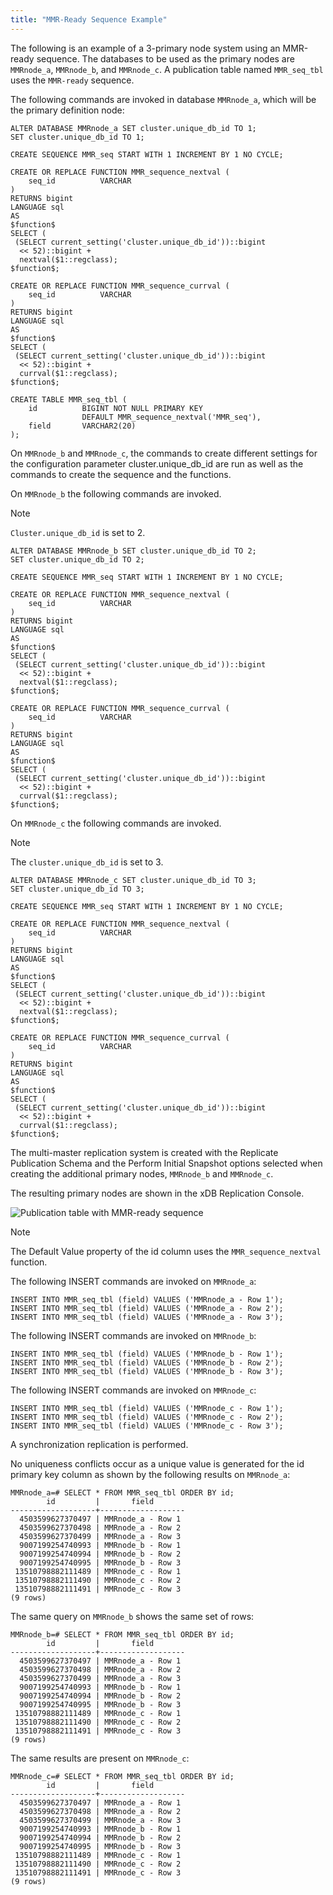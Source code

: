 ```yaml
---
title: "MMR-Ready Sequence Example"
---
```


<div id="mmr_ready_example" class="registered_link"></div>


The following is an example of a 3-primary node system using an MMR-ready sequence. The databases to be used as the primary nodes are `MMRnode_a`, `MMRnode_b`, and `MMRnode_c`. A publication table named `MMR_seq_tbl` uses the `MMR-ready` sequence.

The following commands are invoked in database `MMRnode_a`, which will be the primary definition node:

``` text
ALTER DATABASE MMRnode_a SET cluster.unique_db_id TO 1;
SET cluster.unique_db_id TO 1;

CREATE SEQUENCE MMR_seq START WITH 1 INCREMENT BY 1 NO CYCLE;

CREATE OR REPLACE FUNCTION MMR_sequence_nextval (
    seq_id          VARCHAR
)
RETURNS bigint
LANGUAGE sql
AS
$function$
SELECT (
 (SELECT current_setting('cluster.unique_db_id'))::bigint
  << 52)::bigint +
  nextval($1::regclass);
$function$;

CREATE OR REPLACE FUNCTION MMR_sequence_currval (
    seq_id          VARCHAR
)
RETURNS bigint
LANGUAGE sql
AS
$function$
SELECT (
 (SELECT current_setting('cluster.unique_db_id'))::bigint
  << 52)::bigint +
  currval($1::regclass);
$function$;

CREATE TABLE MMR_seq_tbl (
    id          BIGINT NOT NULL PRIMARY KEY
                DEFAULT MMR_sequence_nextval('MMR_seq'),
    field       VARCHAR2(20)
);
```

On `MMRnode_b` and `MMRnode_c`, the commands to create different settings for the configuration parameter cluster.unique\_db\_id are run as well as the commands to create the sequence and the functions.

On `MMRnode_b` the following commands are invoked.

<div class="note">

<div class="title">

Note

</div>

`Cluster.unique_db_id` is set to 2.

</div>

``` text
ALTER DATABASE MMRnode_b SET cluster.unique_db_id TO 2;
SET cluster.unique_db_id TO 2;

CREATE SEQUENCE MMR_seq START WITH 1 INCREMENT BY 1 NO CYCLE;

CREATE OR REPLACE FUNCTION MMR_sequence_nextval (
    seq_id          VARCHAR
)
RETURNS bigint
LANGUAGE sql
AS
$function$
SELECT (
 (SELECT current_setting('cluster.unique_db_id'))::bigint
  << 52)::bigint +
  nextval($1::regclass);
$function$;

CREATE OR REPLACE FUNCTION MMR_sequence_currval (
    seq_id          VARCHAR
)
RETURNS bigint
LANGUAGE sql
AS
$function$
SELECT (
 (SELECT current_setting('cluster.unique_db_id'))::bigint
  << 52)::bigint +
  currval($1::regclass);
$function$;
```

On `MMRnode_c` the following commands are invoked.

<div class="note">

<div class="title">

Note

</div>

The `cluster.unique_db_id` is set to 3.

</div>

``` text
ALTER DATABASE MMRnode_c SET cluster.unique_db_id TO 3;
SET cluster.unique_db_id TO 3;

CREATE SEQUENCE MMR_seq START WITH 1 INCREMENT BY 1 NO CYCLE;

CREATE OR REPLACE FUNCTION MMR_sequence_nextval (
    seq_id          VARCHAR
)
RETURNS bigint
LANGUAGE sql
AS
$function$
SELECT (
 (SELECT current_setting('cluster.unique_db_id'))::bigint
  << 52)::bigint +
  nextval($1::regclass);
$function$;

CREATE OR REPLACE FUNCTION MMR_sequence_currval (
    seq_id          VARCHAR
)
RETURNS bigint
LANGUAGE sql
AS
$function$
SELECT (
 (SELECT current_setting('cluster.unique_db_id'))::bigint
  << 52)::bigint +
  currval($1::regclass);
$function$;
```

The multi-master replication system is created with the Replicate Publication Schema and the Perform Initial Snapshot options selected when creating the additional primary nodes, `MMRnode_b` and `MMRnode_c`.

The resulting primary nodes are shown in the xDB Replication Console.

![Publication table with MMR-ready sequence](/../../../images/image138.png)

<div class="note">

<div class="title">

Note

</div>

The Default Value property of the id column uses the `MMR_sequence_nextval` function.

</div>

The following INSERT commands are invoked on `MMRnode_a`:

``` text
INSERT INTO MMR_seq_tbl (field) VALUES ('MMRnode_a - Row 1');
INSERT INTO MMR_seq_tbl (field) VALUES ('MMRnode_a - Row 2');
INSERT INTO MMR_seq_tbl (field) VALUES ('MMRnode_a - Row 3');
```

The following INSERT commands are invoked on `MMRnode_b`:

``` text
INSERT INTO MMR_seq_tbl (field) VALUES ('MMRnode_b - Row 1');
INSERT INTO MMR_seq_tbl (field) VALUES ('MMRnode_b - Row 2');
INSERT INTO MMR_seq_tbl (field) VALUES ('MMRnode_b - Row 3');
```

The following INSERT commands are invoked on `MMRnode_c`:

``` text
INSERT INTO MMR_seq_tbl (field) VALUES ('MMRnode_c - Row 1');
INSERT INTO MMR_seq_tbl (field) VALUES ('MMRnode_c - Row 2');
INSERT INTO MMR_seq_tbl (field) VALUES ('MMRnode_c - Row 3');
```

A synchronization replication is performed.

No uniqueness conflicts occur as a unique value is generated for the id primary key column as shown by the following results on `MMRnode_a`:

``` text
MMRnode_a=# SELECT * FROM MMR_seq_tbl ORDER BY id;
        id         |       field
-------------------+-------------------
  4503599627370497 | MMRnode_a - Row 1
  4503599627370498 | MMRnode_a - Row 2
  4503599627370499 | MMRnode_a - Row 3
  9007199254740993 | MMRnode_b - Row 1
  9007199254740994 | MMRnode_b - Row 2
  9007199254740995 | MMRnode_b - Row 3
 13510798882111489 | MMRnode_c - Row 1
 13510798882111490 | MMRnode_c - Row 2
 13510798882111491 | MMRnode_c - Row 3
(9 rows)
```

The same query on `MMRnode_b` shows the same set of rows:

``` text
MMRnode_b=# SELECT * FROM MMR_seq_tbl ORDER BY id;
        id         |       field
-------------------+-------------------
  4503599627370497 | MMRnode_a - Row 1
  4503599627370498 | MMRnode_a - Row 2
  4503599627370499 | MMRnode_a - Row 3
  9007199254740993 | MMRnode_b - Row 1
  9007199254740994 | MMRnode_b - Row 2
  9007199254740995 | MMRnode_b - Row 3
 13510798882111489 | MMRnode_c - Row 1
 13510798882111490 | MMRnode_c - Row 2
 13510798882111491 | MMRnode_c - Row 3
(9 rows)
```

The same results are present on `MMRnode_c`:

``` text
MMRnode_c=# SELECT * FROM MMR_seq_tbl ORDER BY id;
        id         |       field
-------------------+-------------------
  4503599627370497 | MMRnode_a - Row 1
  4503599627370498 | MMRnode_a - Row 2
  4503599627370499 | MMRnode_a - Row 3
  9007199254740993 | MMRnode_b - Row 1
  9007199254740994 | MMRnode_b - Row 2
  9007199254740995 | MMRnode_b - Row 3
 13510798882111489 | MMRnode_c - Row 1
 13510798882111490 | MMRnode_c - Row 2
 13510798882111491 | MMRnode_c - Row 3
(9 rows)
```
